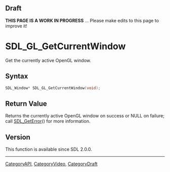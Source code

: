 
== Draft ==

'''THIS PAGE IS A WORK IN PROGRESS''' ... Please make edits to this page to improve it!



<!-- #*^*^*^*^*See https://wiki.libsdl.org/SGFunctions for details on editing this page*^*^*^*^* -->
= SDL_GL_GetCurrentWindow =

Get the currently active OpenGL window.

== Syntax ==

<syntaxhighlight lang='c'>
SDL_Window* SDL_GL_GetCurrentWindow(void);
</syntaxhighlight>

== Return Value ==

Returns the currently active OpenGL window on success or NULL on failure;
call [[SDL_GetError]]() for more information.

== Version ==

This function is available since SDL 2.0.0.

----
[[CategoryAPI]], [[CategoryVideo]], [[CategoryDraft]]


